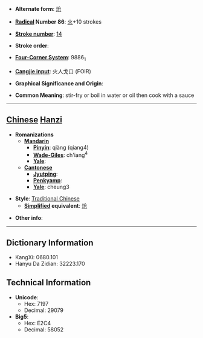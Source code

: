 * '''Alternate form''': [[炝]]

* '''[[Wiktionary:Chinese radical index| Radical]] Number 86''': [[Wiktionary:Chinese radical index 火|火]]+10 strokes

* '''[[Wiktionary:Chinese total strokes index|Stroke number]]''': [[Wiktionary:Chinese total strokes index 14|14]]

* '''Stroke order''': 

* '''[[Wiktionary:Chinese four corner index|Four-Corner System]]''': 9886<sub>1</sub>

* '''[[Wiktionary:Chinese Cangjie index|Cangjie input]]''': 火人戈口 (FOIR)

* '''Graphical Significance and Origin''': 

* '''Common Meaning''': stir-fry or boil in water or oil then cook with a sauce

----

== [[Chinese]] [[Hanzi]] ==

* '''Romanizations'''
** '''[[Mandarin]]'''
*** '''[[Pinyin]]''': qiàng (qiang4)
*** '''[[Wade-Giles]]''': ch'iang<sup>4</sup>
*** '''[[Yale]]''': 
** '''[[Cantonese]]'''
*** '''[[Jyutping]]''':
*** '''[[Penkyamp]]''': 
*** '''[[Yale]]''': cheung3

* '''Style''': [[Traditional Chinese]] 
** '''[[Simplified Chinese|Simplified]] equivalent''': [[炝]]

* '''Other info''': 

----

== Dictionary Information ==

* KangXi: 0680.101
* Hanyu Da Zidian: 32223.170

== Technical Information ==

* '''Unicode''':
** Hex: 7197
** Decimal: 29079
* '''Big5''':
** Hex: E2C4
** Decimal: 58052